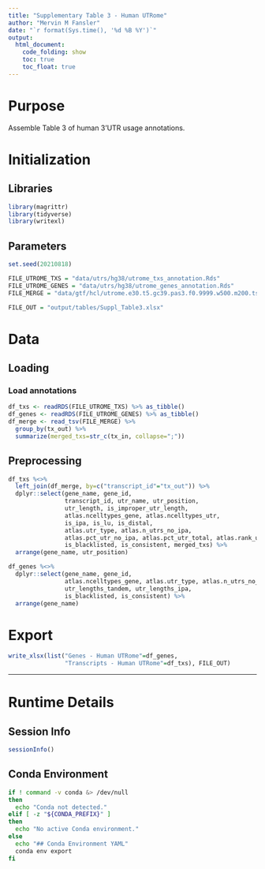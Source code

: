 ```yaml
---
title: "Supplementary Table 3 - Human UTRome"
author: "Mervin M Fansler"
date: "`r format(Sys.time(), '%d %B %Y')`"
output: 
  html_document: 
    code_folding: show
    toc: true
    toc_float: true
---
```


# Purpose

Assemble Table 3 of human 3'UTR usage annotations.

# Initialization

## Libraries
```r
library(magrittr)
library(tidyverse)
library(writexl)
```

## Parameters
```r
set.seed(20210818)

FILE_UTROME_TXS = "data/utrs/hg38/utrome_txs_annotation.Rds"
FILE_UTROME_GENES = "data/utrs/hg38/utrome_genes_annotation.Rds"
FILE_MERGE = "data/gtf/hcl/utrome.e30.t5.gc39.pas3.f0.9999.w500.m200.tsv"

FILE_OUT = "output/tables/Suppl_Table3.xlsx"
```


# Data
## Loading
### Load annotations
```r
df_txs <- readRDS(FILE_UTROME_TXS) %>% as_tibble()
df_genes <- readRDS(FILE_UTROME_GENES) %>% as_tibble()
df_merge <- read_tsv(FILE_MERGE) %>%
  group_by(tx_out) %>%
  summarize(merged_txs=str_c(tx_in, collapse=";"))
```

## Preprocessing
```r
df_txs %<>%
  left_join(df_merge, by=c("transcript_id"="tx_out")) %>%
  dplyr::select(gene_name, gene_id,
                transcript_id, utr_name, utr_position, 
                utr_length, is_improper_utr_length,
                atlas.ncelltypes_gene, atlas.ncelltypes_utr,
                is_ipa, is_lu, is_distal,
                atlas.utr_type, atlas.n_utrs_no_ipa,
                atlas.pct_utr_no_ipa, atlas.pct_utr_total, atlas.rank_utr_total,
                is_blacklisted, is_consistent, merged_txs) %>%
  arrange(gene_name, utr_position)

df_genes %<>%
  dplyr::select(gene_name, gene_id,
                atlas.ncelltypes_gene, atlas.utr_type, atlas.n_utrs_no_ipa,
                utr_lengths_tandem, utr_lengths_ipa,
                is_blacklisted, is_consistent) %>%
  arrange(gene_name)
```

# Export
```r
write_xlsx(list("Genes - Human UTRome"=df_genes,
                "Transcripts - Human UTRome"=df_txs), FILE_OUT)
```

---

# Runtime Details
## Session Info
```r
sessionInfo()
```

## Conda Environment
```bash
if ! command -v conda &> /dev/null
then
  echo "Conda not detected."
elif [ -z "${CONDA_PREFIX}" ]
then
  echo "No active Conda environment."
else
  echo "## Conda Environment YAML"
  conda env export
fi
```
